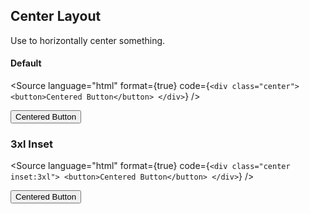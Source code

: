 
<Meta title="Layout/Center" />

## Center Layout

Use to horizontally center something.

#### Default

<Source
    language="html"
    format={true}
    code={`
        <div class="center">
            <button>Centered Button</button>
        </div>
    `}
/>
<div class="center">
    <button>Centered Button</button>
</div>

### 3xl Inset

<Source
    language="html"
    format={true}
    code={`
        <div class="center inset:3xl">
            <button>Centered Button</button>
        </div>
    `}
/>
<div class="center inset:3xl">
    <button>Centered Button</button>
</div>
